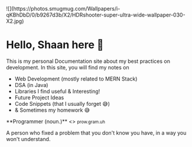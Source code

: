 
<Bleed>
![](https://photos.smugmug.com/Wallpapers/i-qKBhDbD/0/b9267d3b/X2/HDRshooter-super-ultra-wide-wallpaper-030-X2.jpg)
</Bleed>

# Hello, Shaan here <span>👋</span>

This is my personal Documentation site about my best practices
on development. In this site, you will find my notes on

<ul>
  <li>Web Development (mostly related to MERN Stack)</li>
  <li>DSA (in Java)</li>
  <li>Libraries I find useful & Interesting!</li>
  <li>Future Project Ideas</li>
  <li>Code Snippets (that I usually forget 😅)</li>
  <li>& Sometimes my homework 😅</li>
</ul>
<Callout emoji="👨‍💻">
  **Programmer (noun.)**
  <>
    <small>prow.gram.uh</small>
  </>
  <p style={{ marginTop: '0.5rem' }}>
    A person who fixed a problem that you don't know you have, in a way you
    won't understand.
  </p>
</Callout>
